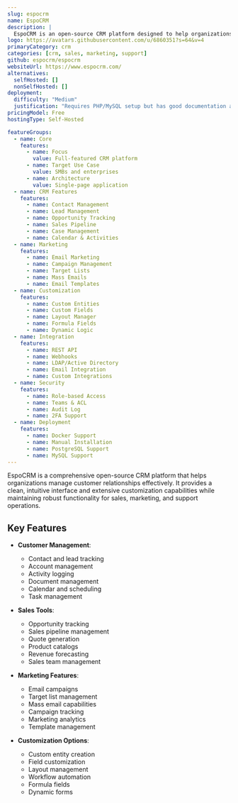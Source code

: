 ```yaml
---
slug: espocrm
name: EspoCRM
description: |
  EspoCRM is an open-source CRM platform designed to help organizations build and maintain strong customer relationships, providing tools for managing leads, contacts, sales opportunities, marketing campaigns, and support cases.
logo: https://avatars.githubusercontent.com/u/6860351?s=64&v=4
primaryCategory: crm
categories: [crm, sales, marketing, support]
github: espocrm/espocrm
websiteUrl: https://www.espocrm.com/
alternatives:
  selfHosted: []
  nonSelfHosted: []
deployment:
  difficulty: "Medium"
  justification: "Requires PHP/MySQL setup but has good documentation and multiple installation options."
pricingModel: Free
hostingType: Self-Hosted

featureGroups:
  - name: Core
    features:
      - name: Focus
        value: Full-featured CRM platform
      - name: Target Use Case
        value: SMBs and enterprises
      - name: Architecture
        value: Single-page application
  - name: CRM Features
    features:
      - name: Contact Management
      - name: Lead Management
      - name: Opportunity Tracking
      - name: Sales Pipeline
      - name: Case Management
      - name: Calendar & Activities
  - name: Marketing
    features:
      - name: Email Marketing
      - name: Campaign Management
      - name: Target Lists
      - name: Mass Emails
      - name: Email Templates
  - name: Customization
    features:
      - name: Custom Entities
      - name: Custom Fields
      - name: Layout Manager
      - name: Formula Fields
      - name: Dynamic Logic
  - name: Integration
    features:
      - name: REST API
      - name: Webhooks
      - name: LDAP/Active Directory
      - name: Email Integration
      - name: Custom Integrations
  - name: Security
    features:
      - name: Role-based Access
      - name: Teams & ACL
      - name: Audit Log
      - name: 2FA Support
  - name: Deployment
    features:
      - name: Docker Support
      - name: Manual Installation
      - name: PostgreSQL Support
      - name: MySQL Support
---
```


EspoCRM is a comprehensive open-source CRM platform that helps organizations manage customer relationships effectively. It provides a clean, intuitive interface and extensive customization capabilities while maintaining robust functionality for sales, marketing, and support operations.

## Key Features

- **Customer Management**:

  - Contact and lead tracking
  - Account management
  - Activity logging
  - Document management
  - Calendar and scheduling
  - Task management

- **Sales Tools**:

  - Opportunity tracking
  - Sales pipeline management
  - Quote generation
  - Product catalogs
  - Revenue forecasting
  - Sales team management

- **Marketing Features**:

  - Email campaigns
  - Target list management
  - Mass email capabilities
  - Campaign tracking
  - Marketing analytics
  - Template management

- **Customization Options**:
  - Custom entity creation
  - Field customization
  - Layout management
  - Workflow automation
  - Formula fields
  - Dynamic forms
